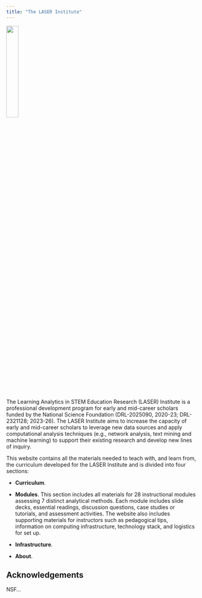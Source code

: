 ```yaml
---
title: "The LASER Institute"
---
```


![](images/laser-hex.png){width="25%"}

The Learning Analytics in STEM Education Research (LASER) Institute is a professional development program for early and mid-career scholars funded by the National Science Foundation (DRL-2025090, 2020-23; DRL-2321128; 2023-26). The LASER Institute aims to increase the capacity of early and mid-career scholars to leverage new data sources and apply computational analysis techniques (e.g., network analysis, text mining and machine learning) to support their existing research and develop new lines of inquiry.

This website contains all the materials needed to teach with, and learn from, the curriculum developed for the LASER Institute and is divided into four sections:

-   **Curriculum**.

-   **Modules**. This section includes all materials for 28 instructional modules assessing 7 distinct analytical methods. Each module includes slide decks, essential readings, discussion questions, case studies or tutorials, and assessment activities. The website also includes supporting materials for instructors such as pedagogical tips, information on computing infrastructure, technology stack, and logistics for set up.

-   **Infrastructure**.

-   **About**.

## Acknowledgements

NSF...
